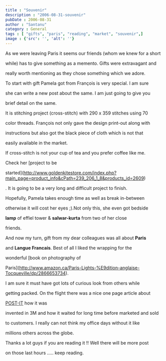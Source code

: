 ```yaml
---
title : "Souvenir"
description : "2006-08-31-souvenir"
pubDate : 2006-08-31
author : "Santanu"
category : General
tags : [ "gifts", "paris", "reading", "market", "souvenir",]
image : {'src': '', 'alt': ''}
---
```



As we were leaving Paris it seems our friends (whom we knew for a short

while) has to give something as a memento. Gifts were extravagant and

really worth mentioning as they chose something which we adore.



  

To start with gift Pamela got from François is very special. I am sure

she can write a new post about the same. I am just going to give you

brief detail on the same.



  

It is stitching project (cross-stitch) with 290 x 359 stitches using 70

color threads. François not only gave the design print-out along with

instructions but also got the black piece of cloth which is not that

easily available in the market.



  

If cross-stitch is not your cup of tea and you prefer coffee like me.

Check her [project to be

started](http://www.goldenkitestore.com/index.php?main_page=product_info&cPath=239_206_1_8&products_id=2609)

. It is going to be a very long and difficult project to finish.

Hopefully, Pamela takes enough time as well as break in-between

otherwise it will cost her eyes ;).Not only this, she even got bedside

**lamp** of effiel tower & **salwar-kurta** from two of her close

friends.



  



  







And now my turn, gift from my dear colleagues was all about **Paris**

and **Langue Francais**. Best of all I liked the wrapping for the

wonderful [book on photography of

Paris](http://www.amazon.ca/Paris-Lights-%E9dition-anglaise-Tocqueville/dp/2866653734).

I am sure it must have got lots of curious look from others while

getting packed. On the flight there was a nice one page article about

[POST-IT](http://news.bbc.co.uk/2/hi/uk_news/701661.stm) how it was

invented in 3M and how it waited for long time before marketed and sold

to customers. I really can not think my office days without it like

millions others across the globe.



  

Thanks a lot guys if you are reading it !! Well there will be more post

on those last hours ..... keep reading.
